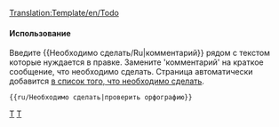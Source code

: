 <noinclude>[[Translation:Template/en/Todo]]</noinclude><noinclude></noinclude>{{en/Ambox| type  = notice
| image = en/Klipper.png
| text  = <strong>Необходимо сделать</strong><br />{{{1|Тот, кто добавил этот шаблон не уточнил, что должно было быть сделано, поэтому он должен быть удален или обновлен после того как будут сделаны нужные правки.}}}
}}<includeonly>{{{2|[[Category:en/To do]]}}}</includeonly><noinclude>

====Использование====
Введите <nowiki>{{</nowiki>Необходимо сделать/Ru<nowiki>|комментарий}}</nowiki> рядом с текстом которые нуждается в правке. Замените 'комментарий' на краткое сообщение, что необходимо сделать. Страница автоматически добавится [[:Category:en/To do|в список того, что необходимо сделать]].
<pre>{{ru/Необходимо сделать|проверить орфографию}}</pre>

[[Category:en/Templates|T]][[Category:ru/Окна сообщений|T]]</noinclude>